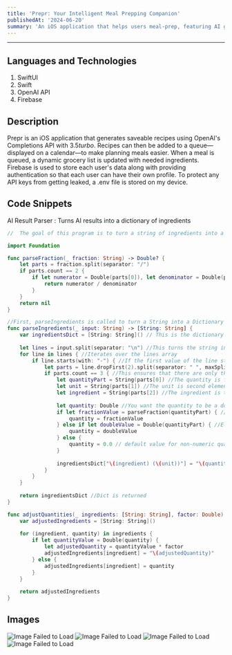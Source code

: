 ```yaml
---
title: 'Prepr: Your Intelligent Meal Prepping Companion'
publishedAt: '2024-06-20'
summary: 'An iOS application that helps users meal-prep, featuring AI generation, user profiles, and authentication.'
---
```


---

## Languages and Technologies

1. SwiftUI
2. Swift
3. OpenAI API
4. Firebase

## Description

Prepr is an iOS application that generates saveable recipes using OpenAI's Completions API with 3.5*turbo*.
Recipes can then be added to a queue—displayed on a calendar—to make planning meals easier. When a meal is queued, a dynamic grocery list is updated with needed ingredients. Firebase is used to store each user's data along with providing authentication so that each user can have their own profile. To protect any API keys from getting leaked, a .env file is stored on my device.

## Code Snippets

AI Result Parser
    : Turns AI results into a dictionary of ingredients
```Swift
//  The goal of this program is to turn a string of ingredients into a value Dictionary that is scalable by an optional factor

import Foundation

func parseFraction(_ fraction: String) -> Double? {
    let parts = fraction.split(separator: "/")
    if parts.count == 2 {
        if let numerator = Double(parts[0]), let denominator = Double(parts[1]) {
            return numerator / denominator
        }
    }
    return nil
}

//First, parseIngredients is called to turn a String into a Dictionary -> String: String
func parseIngredients(_ input: String) -> [String: String] {
    var ingredientsDict = [String: String]() // This is the dictionary that will be used
    
    let lines = input.split(separator: "\n") //This turns the string into an array split by \n.
    for line in lines { //Iterates over the lines array
        if line.starts(with: "-") { //If the first value of the line string begins with a dash below runs, else nothing happens
            let parts = line.dropFirst(2).split(separator: " ", maxSplits: 2) //dropFirst(2) ignores first two characters. A new array is then created split by a space [quantity, unit, ingredient]. Max split allows for the ingredient to be multiple words.
            if parts.count == 3 { //This ensures that there are only three elements in array
                let quantityPart = String(parts[0]) //The quantity is first element of parts array
                let unit = String(parts[1]) //The unit is second element of parts array
                let ingredient = String(parts[2]) //The ingredient is third element of parts array
                
                let quantity: Double //You want the quantity to be a double number, not a string. This begins that process. It shouldn't change for the lifespan of recipe, so it is constant.
                if let fractionValue = parseFraction(quantityPart) { //If fractionValue isn't nil it is a created variable that runs the code below.
                    quantity = fractionValue
                } else if let doubleValue = Double(quantityPart) { //Else the quanityPart (String) gets turned directly into quantity (Double)
                    quantity = doubleValue
                } else {
                    quantity = 0.0 // default value for non-numeric quantities
                }
                
                ingredientsDict["\(ingredient) (\(unit))"] = "\(quantity)" //This adds ingredients to the dictionary
            }
        }
    }
    
    return ingredientsDict //Dict is returned
}

func adjustQuantities(_ ingredients: [String: String], factor: Double) -> [String: String] {
    var adjustedIngredients = [String: String]()
    
    for (ingredient, quantity) in ingredients {
        if let quantityValue = Double(quantity) {
            let adjustedQuantity = quantityValue * factor
            adjustedIngredients[ingredient] = "\(adjustedQuantity)"
        } else {
            adjustedIngredients[ingredient] = quantity
        }
    }
    
    return adjustedIngredients
}

```

## Images

![Image Failed to Load](/PreprSearch.png "Search")
![Image Failed to Load](/PreprAuth.jpeg "Auth")
![Image Failed to Load](/PreprMojito1.jpeg "Mojito1")
![Image Failed to Load](/PreprMojito2.jpeg "Mojito2")
